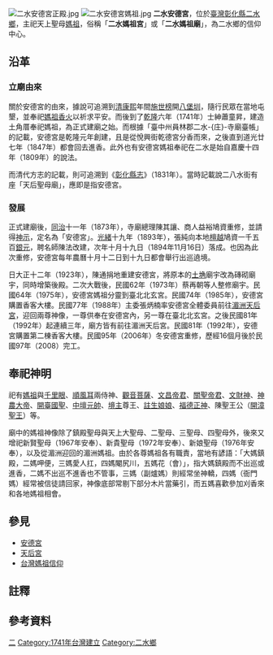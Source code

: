 {{coord|23.809984|120.615625|format=dms|display=title|scale:10000}}
{{東亞廟宇
| name = 二水安德宮
| img = File:Ershui Ande Temple 20120506.jpg

| location = [[彰化縣|彰化縣]][[二水鄉|二水鄉]]員集路三段631號{{r|張}}{{r|地}}
| god = [[天上聖母|天上聖母]]
| type =
| struct =
| open_year = 清乾隆六年（1741年）{{r|王}}{{r|陳}}
| cere_date =
}}
[[File:二水安德宮正殿.jpg|thumb]]
[[File:二水安德宮媽祖.jpg|thumb]]
'''二水安德宮'''，位於[[臺灣|臺灣]][[彰化縣|彰化縣]][[二水鄉|二水鄉]]，主祀天上聖母[[媽祖|媽祖]]，俗稱「'''二水媽祖宮'''」或「'''二水媽祖廟'''」，為二水鄉的信仰中心{{r|張}}。

== 沿革 ==
=== 立廟由來 ===
關於安德宮的由來，據說可追溯到[[清代|清]][[康熙|康熙]]年間[[施世榜|施世榜]]開[[八堡圳|八堡圳]]，隨行民眾在當地屯墾，並奉祀[[媽祖|媽祖]][[香火|香火]]以祈求平安{{r|陳|page=24}}{{r|張}}。而後到了[[乾隆|乾隆]]六年（1741年）士紳蕭童昇，建造土角厝奉祀媽祖，為正式建廟之始{{r|陳|page=24}}。而根據「臺中州員林郡二水-{庄}-寺廟臺帳」的記載，安德宮是乾隆元年創建{{r|張}}，且是從悅興街乾德宮分香而來{{NoteTag|王志宇〈清代臺灣彰南地區的媽祖信仰－以東螺街及悅興街的發展為中心〉認為雖然文獻是寫乾德宮，但此時田中乾德宮與其前身悅興街新社宮尚未出現，安德宮的分香由來應該是更早的源頭「東螺街天后宮」{{r|王}}。}}，之後直到道光廿七年（1847年）都會回去進香{{r|王}}。此外也有安德宮媽祖奉祀在二水是始自嘉慶十四年（1809年）的說法{{r|王}}。

而清代方志的記載，則可追溯到《[[彰化縣志|彰化縣志]]》（1831年）{{r|張}}。當時記載說二八水街有座「天后聖母廟」，應即是指安德宮{{r|張}}。

=== 發展 ===
正式建廟後，[[同治|同治]]十一年（1873年），寺廟總理陳其讓、商人益裕鳩資重修，並請得[[神示|神示]]，定名為「安德宮」{{r|陳|page=24}}。[[光緒|光緒]]十九年（1893年），張純向本地[[檀越|檀越]]鳩資一千五百[[銀元|銀元]]，聘名師陳法改建，次年十月十九日（1894年11月16日）落成{{r|陳|page=24、31}}。也因為此次重修，安德宮每年農曆十月十二日到十九日都會舉行出巡遶境{{r|陳|page=24、31}}。

日大正十二年（1923年），陳通捐地重建安德宮，將原本的[[土角厝|土埆]]廟宇改為磚砌廟宇，同時增築後殿{{r|陳|page=25}}。二次大戰後，民國62年（1973年）蔡再朝等人整修廟宇{{r|陳|page=26}}。民國64年（1975年），安德宮媽祖分靈到臺北北玄宮{{r|陳|page=33}}。民國74年（1985年），安德宮購置香客大樓{{r|陳|page=26}}。民國77年（1988年）主委張炳楠率安德宮全體委員前往[[湄洲天后宮|湄洲天后宮]]，迎回兩尊神像，一尊供奉在安德宮內，另一尊在臺北北玄宮{{r|陳|page=26}}。之後民國81年（1992年）起連續三年，廟方皆有前往湄洲天后宮{{r|陳|page=26}}。民國81年（1992年），安德宮購置第二棟香客大樓{{r|陳|page=26}}。民國95年（2006年）冬安德宮重修，歷經16個月後於民國97年（2008）完工{{r|陳|page=26}}。

== 奉祀神明  ==
祀有[[媽祖|媽祖]]與[[千里眼|千里眼]]、[[順風耳|順風耳]]兩侍神、[[觀音菩薩|觀音菩薩]]{{NoteTag|1973年從溪州寺分靈{{r|陳|page=45}}。}}、[[文昌帝君|文昌帝君]]{{NoteTag|1996年增祀{{r|陳|page=36}}。}}、[[關聖帝君|關聖帝君]]、[[文財神|文財神]]、[[神農大帝|神農大帝]]、[[延平郡王|開臺國聖]]{{NoteTag|1967年信士鄭瑞堂敬獻{{r|陳|page=32}}。}}、[[中壇元帥|中壇元帥]]、[[境主|境主]]尊王、[[註生娘娘|註生娘娘]]{{NoteTag|1967年信女陳洪粉敬獻{{r|陳|page=32}}。}}、[[福德正神|福德正神]]、陳聖王公（[[開漳聖王|開漳聖王]]）等{{r|陳|page=45}}。

廟中的媽祖神像除了鎮殿聖母與天上大聖母、二聖母、三聖母、四聖母外，後來又增祀新賢聖母（1967年安奉）、新貴聖母（1972年安奉）、新娘聖母（1976年安奉），以及從湄洲迎回的湄洲媽祖{{NoteTag|《二八仔風華：光化村史》 一書寫說是1984年迎回{{r|二八仔}}。《二水安德宮─媽祖廟》則寫是1988年迎回兩尊神像，一尊供奉在安德宮，另一尊在臺北北玄宮{{r|陳|page=26}}。}}{{r|陳|page=45}}。由於各尊媽祖各有職責，當地有諺語：「大媽鎮殿，二媽呷便，三媽愛人扛，四媽閹尻川，五媽花（會）」，指大媽鎮殿而不出巡或進香，二媽不出巡不進香也不管事，三媽（副爐媽）則經常坐神轎，四媽（衙門媽）經常被信徒請回家，神像底部常剔下部分木片當藥引，而五媽喜歡參加刈香來和各地媽祖相會{{r|二八仔}}。

==參見==
*[[安德宮|安德宮]]
*[[天后宮|天后宮]]
*[[台灣媽祖信仰|台灣媽祖信仰]]

== 註釋 ==
{{NoteFoot}}

==參考資料==
{{reflist|refs=
<ref name="陳">{{cite book|author=陳文卿 |title=《二水安德宮─媽祖廟》 |publisher=彰化縣二水鄉安德宮管理委員會 |date=2010-04 |isbn=978-986-86155-0-2 }}</ref>
<ref name="地">{{cite web |url=http://crgis.rchss.sinica.edu.tw/temples/ChanghuaCounty/erhshui/0718007-ADG |title=媽祖廟安德宮 |work=文化資源地理系統 |publisher=地理資訊科學研究專題中心 |access-date=2018-09-07 |archive-date=2020-11-29 |archive-url=https://web.archive.org/web/20201129051034/http://crgis.rchss.sinica.edu.tw/temples/ChanghuaCounty/erhshui/0718007-ADG |dead-url=no }}</ref>
<ref name="二八仔">{{cite book|author=張錫池、張碧照 |title=《二八仔風華：光化村史》 |publisher=彰化縣文化局 |isbn=986-00-1764-6 |date=2006-08 |pages=頁120─123}}</ref>
<ref name="張">{{cite journal|author=張錫池 |title=〈二水鄉傳統建築之美賞析〉|journal=《彰化文獻》 |issue=第5期 |publisher=彰化縣文化局 |issn= |date=2004-12 |pages=頁169─173、168}}</ref>
<ref name="王">{{cite journal |url=http://www.cohss.fcu.edu.tw/wSite/public/Attachment/f1378099309828.pdf |author=王志宇 |title=〈清代臺灣彰南地區的媽祖信仰－以東螺街及悅興街的發展為中心〉 |journal=《逢甲人文社會學報》 |issue=第15期 |publisher=逢甲大學人文社會學院 |issn= |date=2007-12 |pages=頁143─163 |access-date=2018-09-07 |archive-date=2018-09-07 |archive-url=https://web.archive.org/web/20180907221312/http://www.cohss.fcu.edu.tw/wSite/public/Attachment/f1378099309828.pdf |dead-url=no }}</ref>
}}
  

[[Category:彰化縣媽祖廟|二]]
[[Category:1741年台灣建立|Category:1741年台灣建立]]
[[Category:二水鄉|Category:二水鄉]]